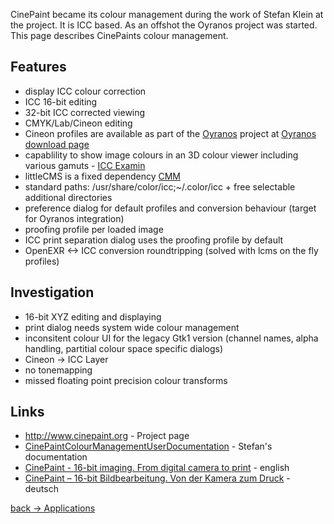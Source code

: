 CinePaint became its colour management during the work of Stefan Klein at the project. It is ICC based. As an offshot the Oyranos project was started. This page describes CinePaints colour management.

== Features ==
* display ICC colour correction
* ICC 16-bit editing
* 32-bit ICC corrected viewing
* CMYK/Lab/Cineon editing
* Cineon profiles are available as part of the [[Oyranos]] project at [http://www.behrmann.name/index.php?option=com_content&task=view&id=34&Itemid=68#profiles Oyranos download page]
* capablility to show image colours in an 3D colour viewer including various gamuts -  [http://www.behrmann.name/index.php?option=com_content&task=view&id=32&Itemid=70 ICC Examin]
* littleCMS is a fixed dependency [[ColourMatchingModuls|CMM]]
* standard paths: /usr/share/color/icc;~/.color/icc + free selectable additional directories
* preference dialog for default profiles and conversion behaviour (target for Oyranos integration)
* proofing profile per loaded image
* ICC print separation dialog uses the proofing profile by default
* OpenEXR <-> ICC conversion roundtripping (solved with lcms on the fly profiles)

== Investigation ==
* 16-bit XYZ editing and displaying
* print dialog needs system wide colour management
* inconsitent colour UI for the legacy Gtk1 version (channel names, alpha handling, partitial colour space specific dialogs)
* Cineon -> ICC Layer
* no tonemapping
* missed floating point precision colour transforms

== Links ==
*http://www.cinepaint.org - Project page
*[http://cinepaint.bigasterisk.com/CinePaintColourManagementUserDocumentation CinePaintColourManagementUserDocumentation] - Stefan's documentation
*[http://www.behrmann.name/index.php?option=com_weblinks&task=view&catid=67&id=56&Itemid=85 CinePaint - 16-bit imaging. From digital camera to print] - english
*[http://www.behrmann.name/index.php?option=com_weblinks&task=view&catid=67&id=54&Itemid=86  CinePaint – 16-bit Bildbearbeitung. Von der Kamera zum Druck] - deutsch


[[Applications|back -> Applications]]